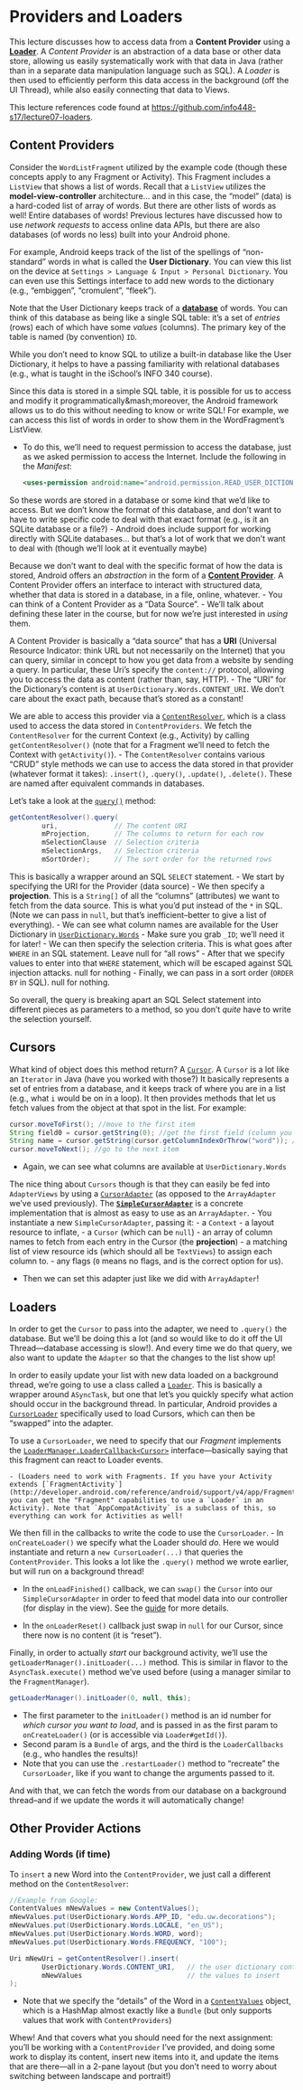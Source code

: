 # Providers and Loaders
This lecture discusses how to access data from a **Content Provider** using a [**Loader**](http:...). A _Content Provider_ is an abstraction of a data base or other data store, allowing us easily systematically work with that data in Java (rather than in a separate data manipulation language such as SQL). A _Loader_ is then used to efficiently perform this data access in the background (off the UI Thread), while also easily connecting that data to Views.

<p class="alert alert-info">This lecture references code found at <https://github.com/info448-s17/lecture07-loaders>.</p>

## Content Providers
Consider the `WordListFragment` utilized by the example code (though these concepts apply to any Fragment or Activity). This Fragment includes a `ListView` that shows a list of words. Recall that a `ListView` utilizes the **model-view-controller** architecture... and in this case, the "model" (data) is a hard-coded list of array of words. But there are other lists of words as well! Entire databases of words! Previous lectures have discussed how to use _network requests_ to access online data APIs, but there are also databases (of words no less) built into your Android phone.

For example, Android keeps track of the list of the spellings of "non-standard" words in what is called the **User Dictionary**. You can view this list on the device at `Settings > Language & Input > Personal Dictionary`. You can even use this Settings interface to add new words to the dictionary (e.g., "embiggen", "cromulent", "fleek").


<!-- check from here -->
Note that the User Dictionary keeps track of a  [**database**](http://developer.android.com/guide/topics/providers/content-provider-basics.html#Basics) of words. You can think of this database as being like a single SQL table: it's a set of _entries_ (rows) each of which have some _values_ (columns). The primary key of the table is named (by convention) `ID`.

<p class="alert alert-info">While you don't need to know SQL to utilize a built-in database like the User Dictionary, it helps to have a passing familiarity with relational databases (e.g., what is taught in the iSchool's INFO 340 course).</p>

Since this data is stored in a simple SQL table, it is possible for us to access and modify it programmatically&mash;moreover, the Android framework allows us to do this without needing to know or write SQL! For example, we can access this list of words in order to show them in the WordFragment's ListView.

- To do this, we'll need to request permission to access the database, just as we asked permission to access the Internet. Include the following in the _Manifest_:

	```xml
	<uses-permission android:name="android.permission.READ_USER_DICTIONARY">
	```



So these words are stored in a database or some kind that we'd like to access. But we don't know the format of this database, and don't want to have to write specific code to deal with that exact format (e.g., is it an SQLite database or a file?)
- Android does include support for working directly with SQLite databases... but that's a lot of work that we don't want to deal with (though we'll look at it eventually maybe)

Because we don't want to deal with the specific format of how the data is stored, Android offers an _abstraction_ in the form of a [**Content Provider**](http://developer.android.com/guide/topics/providers/content-providers.html). A Content Provider offers an interface to interact with structured data, whether that data is stored in a database, in a file, online, whatever.
- You can think of a Content Provider as a "Data Source".
- We'll talk about defining these later in the course, but for now we're just interested in _using_ them.

A Content Provider is basically a "data source" that has a **URI** (Universal Resource Indicator: think URL but not necessarily on the Internet) that you can query, similar in concept to how you get data from a website by sending a query. In particular, these Uri's specify the `content://` protocol, allowing you to access the data as content (rather than, say, HTTP).
- The "URI" for the Dictionary's content is at `UserDictionary.Words.CONTENT_URI`. We don't care about the exact path, because that's stored as a constant!

We are able to access this provider via a [`ContentResolver`](http://developer.android.com/reference/android/content/ContentResolver.html), which is a class used to access the data stored in `ContentProviders`. We fetch the `ContentResolver` for the current Context (e.g., Activity) by calling `getContentResolver()` (note that for a Fragment we'll need to fetch the Context with `getActivity()`).
- The `ContentResolver` contains various "CRUD" style methods we can use to access the data stored in that provider (whatever format it takes): `.insert()`, `.query()`, `.update()`, `.delete()`. These are named after equivalent commands in databases.

Let's take a look at the <a href="http://developer.android.com/reference/android/content/ContentResolver.html#query(android.net.Uri, java.lang.String[], java.lang.String, java.lang.String[], java.lang.String)">`query()`</a> method:
```java
getContentResolver().query(
		uri,              // The content URI
		mProjection,      // The columns to return for each row
		mSelectionClause  // Selection criteria
		mSelectionArgs,   // Selection criteria
		mSortOrder);      // The sort order for the returned rows
```
This is basically a wrapper around an SQL `SELECT` statement.
- We start by specifying the URI for the Provider (data source)
- We then specify a **projection**. This is a `String[]` of all the "columns" (attributes) we want to fetch from the data source. This is what you'd put instead of the `*` in SQL. (Note we can pass in `null`, but that's inefficient--better to give a list of everything).
	- We can see what column names are available for the User Dictionary in [`UserDictionary.Words`](http://developer.android.com/reference/android/provider/UserDictionary.Words.html)
	- Make sure you grab `_ID`; we'll need it for later!
- We can then specify the selection criteria. This is what goes after `WHERE` in an SQL statement. Leave null for "all rows"
- After that we specify values to enter into that `WHERE` statement, which will be escaped against SQL injection attacks. null for nothing
- Finally, we can pass in a sort order (`ORDER BY` in SQL). null for nothing.

So overall, the query is breaking apart an SQL Select statement into different pieces as parameters to a method, so you don't _quite_ have to write the selection yourself.

## Cursors
What kind of object does this method return? A [`Cursor`](http://developer.android.com/reference/android/database/Cursor.html). A `Cursor` is a lot like an `Iterator` in Java (have you worked with those?) It basically represents a set of entries from a database, and it keeps track of where you are in a list (e.g., what `i` would be on in a loop). It then provides methods that let us fetch values from the object at that spot in the list. For example:
```java
cursor.moveToFirst(); //move to the first item
String field0 = cursor.getString(0); //get the first field (column you specified) as a String
String name = cursor.getString(cursor.getColumnIndexOrThrow("word")); //get the "name" field as a String
cursor.moveToNext(); //go to the next item
```
- Again, we can see what columns are available at `UserDictionary.Words`

The nice thing about `Cursors` though is that they can easily be fed into `AdapterViews` by using a [`CursorAdapter`](http://developer.android.com/reference/android/widget/CursorAdapter.html) (as opposed to the `ArrayAdapter` we've used previously). The [**`SimpleCursorAdapter`**](http://developer.android.com/reference/android/widget/SimpleCursorAdapter.html) is a concrete implementation that is almost as easy to use as an `ArrayAdapter`.
- You instantiate a new `SimpleCursorAdapter`, passing it:
	 -  a `Context`
	 -  a layout resource to inflate,
	 -  a `Cursor` (which can be `null`)
	 -  an array of column names to fetch from each entry in the Cursor (the **projection**)
	 -  a matching list of view resource ids (which should all be `TextViews`) to assign each column to.
	 -  any flags (`0` means no flags, and is the correct option for us).

- Then we can set this adapter just like we did with `ArrayAdapter`!

## Loaders
In order to get the `Cursor` to pass into the adapter, we need to `.query()` the database. But we'll be doing this a lot (and so would like to do it off the UI Thread---database accessing is slow!). And every time we do that query, we also want to update the `Adapter` so that the changes to the list show up!

In order to easily update your list with new data loaded on a background thread, we're going to use a class called a [`Loader`](http://developer.android.com/guide/components/loaders.html). This is basically a wrapper around `ASyncTask`, but one that let's you quickly specify what action should occur in the background thread. In particular, Android provides a [`CursorLoader`](http://developer.android.com/reference/android/content/CursorLoader.html) specifically used to load Cursors, which can then be "swapped" into the adapter.

To use a `CursorLoader`, we need to specify that our _Fragment_ implements the [`LoaderManager.LoaderCallback<Cursor>`](http://developer.android.com/reference/android/support/v4/app/LoaderManager.LoaderCallbacks.html) interface---basically saying that this fragment can react to Loader events.

	- (Loaders need to work with Fragments. If you have your Activity extends [`FragmentActivity`](http://developer.android.com/reference/android/support/v4/app/FragmentActivity.html), you can get the "Fragment" capabilities to use a `Loader` in an Activity). Note that `AppCompatActivity` is a subclass of this, so everything can work for Activities as well!

We then fill in the callbacks to write the code to use the `CursorLoader`.
- In `onCreateLoader()` we specify what the Loader should _do_. Here we would instantiate and return a `new CursorLoader(...)` that queries the `ContentProvider`. This looks a lot like the `.query()` method we wrote earlier, but will run on a background thread!

- In the `onLoadFinished()` callback, we can `swap()` the `Cursor` into our `SimpleCursorAdapter` in order to feed that model data into our controller (for display in the view). See the [guide](http://developer.android.com/guide/components/loaders.html) for more details.

- In the `onLoaderReset()` callback just swap in `null` for our Cursor, since there now is no content (it is "reset").


Finally, in order to actually _start_ our background activity, we'll use the `getLoaderManager().initLoader(...)` method. This is similar in flavor to the `AsyncTask.execute()` method we've used before (using a manager similar to the `FragmentManager`).
```java
getLoaderManager().initLoader(0, null, this);
```
- The first parameter to the `initLoader()` method is an id number for _which cursor you want to load_, and is passed in as the first param to `onCreateLoader()` (or is accessible via `Loader#getId()`).
- Second param is a `Bundle` of args, and the third is the `LoaderCallbacks` (e.g., who handles the results)!
- Note that you can use the `.restartLoader()` method to "recreate" the `CursorLoader`, like if you want to change the arguments passed to it.

And with that, we can fetch the words from our database on a background thread--and if we update the words it will automatically change!

## Other Provider Actions

### Adding Words (if time)
To `insert` a new Word into the `ContentProvider`, we just call a different method on the `ContentResolver`:
```java
//Example from Google:
ContentValues mNewValues = new ContentValues();
mNewValues.put(UserDictionary.Words.APP_ID, "edu.uw.decorations");
mNewValues.put(UserDictionary.Words.LOCALE, "en_US");
mNewValues.put(UserDictionary.Words.WORD, word);
mNewValues.put(UserDictionary.Words.FREQUENCY, "100");

Uri mNewUri = getContentResolver().insert(
		UserDictionary.Words.CONTENT_URI,   // the user dictionary content URI
		mNewValues                          // the values to insert
);
```
- Note that we specify the "details" of the Word in a [`ContentValues`](http://developer.android.com/reference/android/content/ContentValues.html) object, which is a HashMap almost exactly like a `Bundle` (but only supports values that work with `ContentProviders`)

Whew! And that covers what you should need for the next assignment: you'll be working with a `ContentProvider` I've provided, and doing some work to display its content, insert new items into it, and update the items that are there---all in a 2-pane layout (but you don't need to worry about switching between landscape and portrait!)
